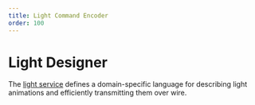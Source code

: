 ```yaml
---
title: Light Command Encoder
order: 100
---
```


# Light Designer


The [light service](/services/light/) defines a domain-specific language for describing light animations
and efficiently transmitting them over wire.

<LightDesigner showHelp={true} />

